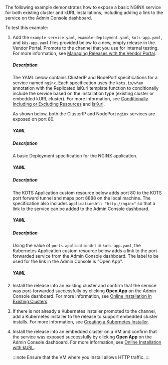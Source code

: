 
The following example demonstrates how to expose a basic NGINX service for both existing cluster and kURL installations, including adding a link to the service on the Admin Console dashboard.

To test this example:

1. Add the `example-service.yaml`, `example-deployment.yaml`, `kots-app.yaml`, and `k8s-app.yaml` files provided below to a new, empty release in the Vendor Portal. Promote to the channel that you use for internal testing. For more information, see [Managing Releases with the Vendor Portal](releases-creating-releases).

    <Tabs>
    <TabItem value="service" label="example-service.yaml" default>
    <h5>Description</h5>
    <p>The YAML below contains ClusterIP and NodePort specifications for a service named <code>nginx</code>. Each specification uses the <code>kots.io/when</code> annotation with the Replicated IsKurl template function to conditionally include the service based on the installation type (existing cluster or embedded kURL cluster). For more information, see <a href="/vendor/packaging-include-resources">Conditionally Including or Excluding Resources</a> and <a href="/reference/template-functions-static-context#iskurl">IsKurl</a>.</p>
    <p>As shown below, both the ClusterIP and NodePort <code>nginx</code> services are exposed on port 80.</p>
    <h5>YAML</h5>
    <NginxService/>
    </TabItem>
    <TabItem value="deployment" label="example-deployment.yaml" default>
    <h5>Description</h5>
    <p>A basic Deployment specification for the NGINX application.</p>
    <h5>YAML</h5>
    <NginxDeployment/>
    </TabItem>
    <TabItem value="kots-app" label="kots-app.yaml" default>
    <h5>Description</h5>
    <p>The KOTS Application custom resource below adds port 80 to the KOTS port forward tunnel and maps port 8888 on the local machine. The specification also includes <code>applicationUrl: "http://nginx"</code> so that a link to the service can be added to the Admin Console dashboard.</p>
    <h5>YAML</h5>
    <NginxKotsApp/>
    </TabItem>
    <TabItem value="k8s-app" label="k8s-app.yaml" default>
    <h5>Description</h5>
    <p>Using the value of <code>ports.applicationUrl</code> in <code>kots-app.yaml</code>, the Kubernetes Application custom resource below adds a link to the port-forwarded service from the Admin Console dashboard. The label to be used for the link in the Admin Console is "Open App".</p>
    <h5>YAML</h5>
    <NginxK8sApp/>
    </TabItem>
    </Tabs>

1. Install the release into an existing cluster and confirm that the service was port-forwarded successfully by clicking **Open App** on the Admin Console dashboard. For more information, see [Online Installation in Existing Clusters](/enterprise/installing-existing-cluster).

1. If there is not already a Kubernetes installer promoted to the channel, add a Kubernetes installer to the release to support embedded cluster installs. For more information, see [Creating a Kubernetes Installer](/vendor/packaging-embedded-kubernetes).

1. Install the release into an embedded cluster on a VM and confirm that the service was exposed successfully by clicking **Open App** on the Admin Console dashboard. For more information, see [Online Installation with kURL](/enterprise/installing-kurl).

    :::note
    Ensure that the VM where you install allows HTTP traffic.
    :::